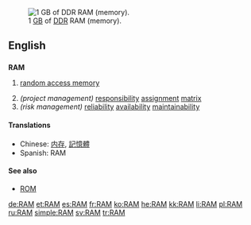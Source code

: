 {{see|ram|Ram}}
[[Image:DDR RAM-2.jpg|thumb|right|1 [[GB]] of [[DDR]] RAM (memory).]]
==English==

==={{acronym}}===
'''RAM'''

# {{computing}} [[random access memory]]
# ''(project management)'' [[responsibility]] [[assignment]] [[matrix]]
# ''(risk management)'' [[reliability]] [[availability]] [[maintainability]]

====Translations====
*Chinese: [[内存]], [[記憶體]]
*Spanish: RAM {{f}}

====See also====
*[[ROM]]

[[de:RAM]]
[[et:RAM]]
[[es:RAM]]
[[fr:RAM]]
[[ko:RAM]]
[[he:RAM]]
[[kk:RAM]]
[[li:RAM]]
[[pl:RAM]]
[[ru:RAM]]
[[simple:RAM]]
[[sv:RAM]]
[[tr:RAM]]